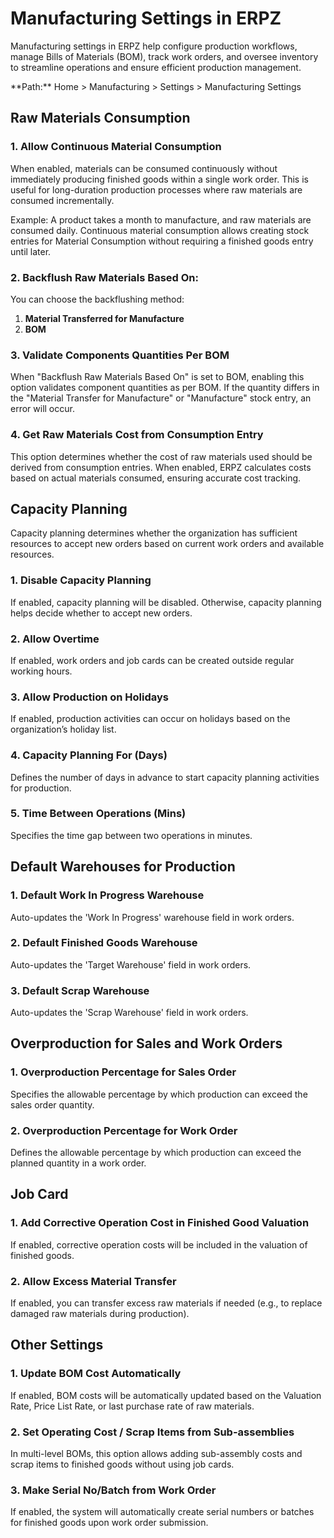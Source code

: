 

# Manufacturing Settings in ERPZ

Manufacturing settings in ERPZ help configure production workflows, manage Bills of Materials (BOM), track work orders, and oversee inventory to streamline operations and ensure efficient production management.

<Callout type="info" emoji="ℹ️">
  **Path:** Home > Manufacturing > Settings > Manufacturing Settings
</Callout>

## Raw Materials Consumption

### 1. Allow Continuous Material Consumption
When enabled, materials can be consumed continuously without immediately producing finished goods within a single work order. This is useful for long-duration production processes where raw materials are consumed incrementally.

Example: A product takes a month to manufacture, and raw materials are consumed daily. Continuous material consumption allows creating stock entries for Material Consumption without requiring a finished goods entry until later.

### 2. Backflush Raw Materials Based On:
You can choose the backflushing method:
1. **Material Transferred for Manufacture**
2. **BOM**

### 3. Validate Components Quantities Per BOM
When "Backflush Raw Materials Based On" is set to BOM, enabling this option validates component quantities as per BOM. If the quantity differs in the "Material Transfer for Manufacture" or "Manufacture" stock entry, an error will occur.

### 4. Get Raw Materials Cost from Consumption Entry
This option determines whether the cost of raw materials used should be derived from consumption entries. When enabled, ERPZ calculates costs based on actual materials consumed, ensuring accurate cost tracking.

## Capacity Planning

Capacity planning determines whether the organization has sufficient resources to accept new orders based on current work orders and available resources.

### 1. Disable Capacity Planning
If enabled, capacity planning will be disabled. Otherwise, capacity planning helps decide whether to accept new orders.

### 2. Allow Overtime
If enabled, work orders and job cards can be created outside regular working hours.

### 3. Allow Production on Holidays
If enabled, production activities can occur on holidays based on the organization’s holiday list.

### 4. Capacity Planning For (Days)
Defines the number of days in advance to start capacity planning activities for production.

### 5. Time Between Operations (Mins)
Specifies the time gap between two operations in minutes.

## Default Warehouses for Production

### 1. Default Work In Progress Warehouse
Auto-updates the 'Work In Progress' warehouse field in work orders.

### 2. Default Finished Goods Warehouse
Auto-updates the 'Target Warehouse' field in work orders.

### 3. Default Scrap Warehouse
Auto-updates the 'Scrap Warehouse' field in work orders.

## Overproduction for Sales and Work Orders

### 1. Overproduction Percentage for Sales Order
Specifies the allowable percentage by which production can exceed the sales order quantity.

### 2. Overproduction Percentage for Work Order
Defines the allowable percentage by which production can exceed the planned quantity in a work order.

## Job Card

### 1. Add Corrective Operation Cost in Finished Good Valuation
If enabled, corrective operation costs will be included in the valuation of finished goods.

### 2. Allow Excess Material Transfer
If enabled, you can transfer excess raw materials if needed (e.g., to replace damaged raw materials during production).

## Other Settings

### 1. Update BOM Cost Automatically
If enabled, BOM costs will be automatically updated based on the Valuation Rate, Price List Rate, or last purchase rate of raw materials.

### 2. Set Operating Cost / Scrap Items from Sub-assemblies
In multi-level BOMs, this option allows adding sub-assembly costs and scrap items to finished goods without using job cards.

### 3. Make Serial No/Batch from Work Order
If enabled, the system will automatically create serial numbers or batches for finished goods upon work order submission.



<Pagination
  pages={pages}
/>